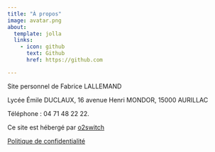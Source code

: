```yaml
---
title: "À propos"
image: avatar.png
about:
  template: jolla
  links:
    - icon: github
      text: Github
      href: https://github.com

---
```


Site personnel de Fabrice LALLEMAND

Lycée Émile DUCLAUX, 16 avenue Henri MONDOR, 15000 AURILLAC

Téléphone : 04 71 48 22 22.

Ce site est hébergé par [o2switch](https://www.o2switch.fr/)


[Politique de confidentialité](politique_conf.qmd)
